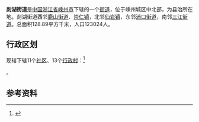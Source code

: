 {{中国乡级行政区|33/06/83/001/000
| 行政区全称 = 剡湖街道办事处
| 景观照片文件名 = 
| 景观照片描述 = 
| 汉语拼音 = 
| 通用拼音 = 
| 注音符號 = 
| 其它标音类型1 = 
| 其它标音1 = 
| 其它标音类型2 = 
| 其它标音2 = 
| 其它语言类型1 = 
| 其它语言地名1 = 
| 其它语言类型2 = 
| 其它语言地名2 = 
| 上级行政区 = [[嵊州市|嵊州市]]
| 行政区类别 = [[街道办事处|街道办事处]]
| 总面积 = 128.89平方千米
| 户籍人口 = 123024
| 户籍人口年份 = 
| 常住人口 = 
| 常住人口年份 = 
| 人口密度 = 
| 行政区划 = 11个[[社区|社区]]、13个[[行政村|行政村]]
| 官方网站 = 
| 政府驻地 = 
| 邮政编码 = 
| 毗邻行政区 = [[鹿山街道_(嵊州市)|鹿山街道]]、[[崇仁镇|崇仁镇]]、[[仙岩镇_(嵊州市)|仙岩镇]]、[[浦口街道|浦口街道]]、[[三江街道|三江街道]]
| 位置图文件名 = 
| 位置图描述 = 
}}
'''剡湖街道'''是[[中国|中国]][[浙江省|浙江省]][[嵊州市|嵊州市]]下辖的一个[[街道|街道]]，位于嵊州城区中北部，为县治所在地。剡湖街道西邻[[鹿山街道_(嵊州市)|鹿山街道]]、[[崇仁镇|崇仁镇]]，北邻[[仙岩镇_(嵊州市)|仙岩镇]]，东邻[[浦口街道|浦口街道]]，南邻[[三江街道|三江街道]]。总面积128.89平方千米，人口123024人。

==行政区划==
现辖下辖11个[[社区|社区]]、13个[[行政村|行政村]]：<ref>{{PRC admin/ref sgc|33/06/83/001/000}}</ref>

{{PRC admin/children|33/06/83/001/000}}。

==参考资料==
{{reflist}}

{{PRC admin/navcat|33/06/83/001/000}}